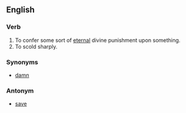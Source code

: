 ==English==

===Verb===
#To confer some sort of [[eternal]] divine punishment upon something.
#To scold sharply.

===Synonyms===
*[[damn]]

===Antonym===
*[[save]]